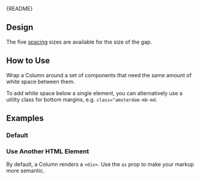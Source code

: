 
<Meta of={ColumnStories} />

<Markdown>{README}</Markdown>

## Design

The five [spacing](?path=/docs/docs-design-guidelines-spacing--docs) sizes are available for the size of the gap.

## How to Use

Wrap a Column around a set of components that need the same amount of white space between them.

To add white space below a single element, you can alternatively use a utility class for bottom margins, e.g. `class="amsterdam-mb-md`.

## Examples

### Default

<Primary />

<Controls />

### Use Another HTML Element

By default, a Column renders a `<div>`.
Use the `as` prop to make your markup more semantic.

<Canvas of={ColumnStories.CustomTagName} />
